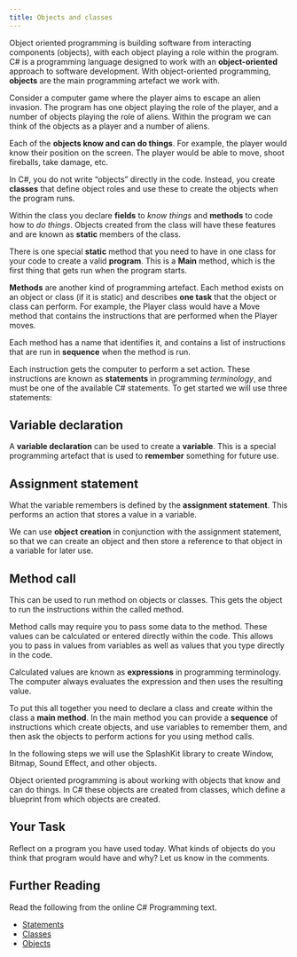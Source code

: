 ```yaml
---
title: Objects and classes
---
```


Object oriented programming is building software from interacting components (objects), with each object playing a role within the program. C# is a programming language designed to work with an **object-oriented** approach to software development. With object-oriented programming, **objects** are the main programming artefact we work with.

Consider a computer game where the player aims to escape an alien invasion. The program has one object playing the role of the player, and a number of objects playing the role of aliens. Within the program we can think of the objects as a player and a number of aliens.  

Each of the **objects know and can do things**. For example, the player would know their position on the screen. The player would be able to move, shoot fireballs, take damage, etc.

In C#, you do not write “objects” directly in the code.  Instead, you create **classes** that define object roles and use these to create the objects when the program runs.

Within the class you declare **fields** to _know things_ and **methods** to code how to _do things_. Objects created from the class will have these features and are known as 
**static** members of the class.

There is one special **static** method that you need to have in one class for your code to create a valid **program**. This is a **Main** method, which is the first thing that gets run when the program starts.

**Methods** are another kind of programming artefact. Each method exists on an object or class (if it is static) and describes **one task** that the object or class can perform. For example, the Player class would have a Move method that contains the instructions that are performed when the Player moves.

Each method has a name that identifies it, and contains a list of instructions that are run in **sequence** when the method is run.

Each instruction gets the computer to perform a set action. These instructions are known as **statements** in programming _terminology_, and must be one of the available C# statements. To get started we will use three statements: 

## Variable declaration

A **variable declaration** can be used to create a **variable**. This is a special programming artefact that is used to **remember** something for future use. 

## Assignment statement

What the variable remembers is defined by the **assignment statement**. This performs an action that stores a value in a variable. 

We can use **object creation** in conjunction with the assignment statement, so that we can create an object and then store a reference to that object in a variable for later use.

## Method call

This can be used to run method on objects or classes. This gets the object to run the instructions within the called method. 

Method calls may require you to pass some data to the method. These values can be calculated or entered directly within the code. This allows you to pass in values from variables as well as values that you type directly in the code. 

Calculated values are known as **expressions** in programming terminology. The computer always evaluates the expression and then uses the resulting value.

To put this all together you need to declare a class and create within the class a **main method**. In the main method you can provide a **sequence** of instructions which create objects, and use variables to remember them, and then ask the objects to perform actions for you using method calls. 

In the following steps we will use the SplashKit library to create Window, Bitmap, Sound Effect, and other objects. 

Object oriented programming is about working with objects that know and can do things. In C# these objects are created from classes, which define a blueprint from which objects are created.

## Your Task

Reflect on a program you have used today. What kinds of objects do you think that program would have and why? Let us know in the comments. 

## Further Reading

Read the following from the online C# Programming text.

* [Statements](https://en.wikibooks.org/wiki/C_Sharp_Programming/Syntax#Statements)
* [Classes](https://en.wikibooks.org/wiki/C_Sharp_Programming/Classes)
* [Objects](https://en.wikibooks.org/wiki/C_Sharp_Programming/Objects)